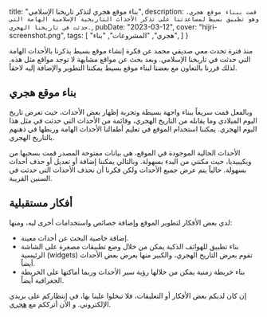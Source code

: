   title: "بناء موقع هجري لتذكر تاريخنا الإسلامي",
  description: `
      قمت ببناء موقع هجري، وهو تطبيق بسيط لمساعدتنا على تذكر الأحداث التاريخية الإسلامية الهامة التي حدثت في تاريخنا الهجري.
      `,
  pubDate: "2023-03-12",
  cover: "hijri-screenshot.png",
  tags: [
    "هجري",
    "المشروعات",
    "بناء",
  ]
}

منذ فترة تحدث معي صديقي محمد عن فكرة إنشاء موقع بسيط يذكرنا بالأحدات الهامة التي حدثت في تاريخنا الإسلامي. وبعد بحث عن مواقع مشابهة لا توجد مواقع مثل هذه. لذلك قررنا بالتعاون مع بعضنا لبناء موقع بسيط يمكننا التطوير
والإضافة إليه لاحقاً.

## بناء موقع هجري

وبالفعل قمت سريعاً ببناء واجهة بسيطة وتجربة إظهار بعض الأحداث، حيث تعرض تاريخ اليوم الميلادي وما يقابله من التاريخ الهجري، وقائمة من الأحداث التي حدثت في مثل هذا اليوم الهجري. يمكننا استخدام الموقع في تعليم أطفالنا الأحداث الهامة وربطها في ذهنهم بالتاريخ الهجري.


الأحداث الحالية الموجودة في الموقع، هى بيانات مفتوحة المصدر قمت بسحبها من ويكيبيديا،
حيث مكنتي من البدء بسهولة. وبالتالي يمكننا إضافة أو تعديل أو حذف أحداث بسهولة. حالياً يتم عرض جميع الأحداث
ولكن فكرنا أن نحذف الأحداث التى حدثت في السنين القريبة.

## أفكار مستقبلية

لدي بعض الأفكار لتطوير الموقع وإضافة خصائص واستخدامات أخرى ليه، ومنها:

- إضافة خاصية البحث عن أحداث معينة.
- بناء تطبيق للهواتف الذكية يمكن من خلال وضع تطبيقات مصغرة على الشاشة الرئيسية (widgets) تقوم بعرض التاريخ الهجري،
  والكبير منها يعرض بعض الأحداث أيضاً.
- بناء خريطة زمنية يمكن من خلالها رؤية سير الأحداث وربما أماكنها على الخريطة الجغرافية أيضاً.

إن كان لديكم بعض الأفكار أو التعليقات، فلا تبخلوا علينا بها، في إنتظاركم على بريدي الإلكتروني.
و الأن أترككم مع [هجري](https://hijri.app).
